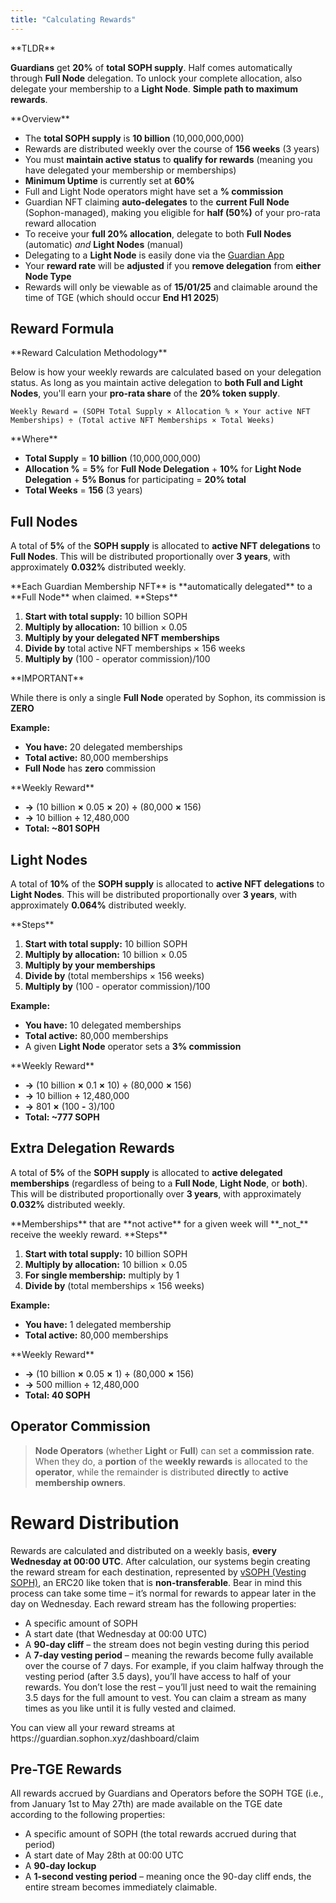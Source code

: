 ```yaml
---
title: "Calculating Rewards"
---
```


<Warning>
  **TLDR**

  **Guardians** get **20%** of **total SOPH supply**. Half comes automatically through **Full Node** delegation. To unlock your complete allocation, also delegate your membership to a **Light Node**. **Simple path to maximum rewards**.
</Warning>

<Info>
  **Overview**

  - The **total SOPH supply** is **10 billion** (10,000,000,000)
  - Rewards are distributed weekly over the course of **156 weeks** (3 years)
  - You must **maintain active status** to **qualify for rewards** (meaning you have delegated your membership or memberships)
  - **Minimum Uptime** is currently set at **60%**
  - Full and Light Node operators might have set a **% commission**
  - Guardian NFT claiming **auto-delegates** to the **current Full Node** (Sophon-managed), making you eligible for **half (50%)** of your pro-rata reward allocation
  - To receive your **full 20% allocation**, delegate to both **Full Nodes** (automatic) _and_ **Light Nodes** (manual)
  - Delegating to a **Light Node** is easily done via the [Guardian App](https://guardian.sophon.xyz)
  - Your **reward rate** will be **adjusted** if you **remove delegation** from **either Node Type**
  - Rewards will only be viewable as of **15/01/25** and claimable around the time of TGE (which should occur **End H1 2025**)
</Info>

## Reward Formula

<Tip>
  **Reward Calculation Methodology**

  Below is how your weekly rewards are calculated based on your delegation status. As long as you maintain active delegation to **both Full and Light Nodes**, you'll earn your **pro-rata share** of the **20% token supply**.
</Tip>

```
Weekly Reward = (SOPH Total Supply × Allocation % × Your active NFT Memberships) ÷ (Total active NFT Memberships × Total Weeks)
```

<Note>
  **Where**

  - **Total Supply** = **10 billion** (10,000,000,000)
  - **Allocation %** = **5%** for **Full Node Delegation** \+ **10%** for **Light Node Delegation** \+ **5% Bonus** for participating = **20% total**
  - **Total Weeks** = **156** (3 years)
</Note>

## Full Nodes

A total of **5%** of the **SOPH supply** is allocated to **active NFT delegations** to **Full Nodes**. This will be distributed proportionally over **3 years**, with approximately **0.032%** distributed weekly.

<Warning>
  **Each Guardian Membership NFT** is **automatically delegated** to a **Full Node** when claimed.
</Warning>

<Info>
  **Steps**

  1. **Start with total supply:** 10 billion SOPH
  2. **Multiply by allocation:** 10 billion × 0.05
  3. **Multiply by your delegated NFT memberships**
  4. **Divide by** total active NFT memberships × 156 weeks
  5. **Multiply by** (100 - operator commission)/100
</Info>

<Tip>
  **IMPORTANT**

  While there is only a single **Full Node** operated by Sophon, its commission is **ZERO**
</Tip>

**Example:**

- **You have:** 20 delegated memberships
- **Total active:** 80,000 memberships
- **Full Node** has **zero** commission

<Tip>
  **Weekly Reward**

  - **-\>** (10 billion **×** 0.05 **×** 20) **÷** (80,000 **×** 156)
  - **-\>** 10 billion **÷** 12,480,000
  - **Total: ~801 SOPH**
</Tip>

## Light Nodes

A total of **10%** of the **SOPH supply** is allocated to **active NFT delegations** to **Light Nodes**. This will be distributed proportionally over **3 years**, with approximately **0.064%** distributed weekly.

<Info>
  **Steps**

  1. **Start with total supply:** 10 billion SOPH
  2. **Multiply by allocation:** 10 billion × 0.05
  3. **Multiply by your memberships**
  4. **Divide by** (total memberships × 156 weeks)
  5. **Multiply by** (100 - operator commission)/100
</Info>

**Example:**

- **You have:** 10 delegated memberships
- **Total active:** 80,000 memberships
- A given **Light Node** operator sets a **3% commission**

<Tip>
  **Weekly Reward**

  - **-\>** (10 billion **×** 0.1 **×** 10) **÷** (80,000 **×** 156)
  - **-\>** 10 billion **÷** 12,480,000
  - **-\>** 801 **×** (100 **-** 3)/100
  - **Total: ~777 SOPH**
</Tip>

## Extra Delegation Rewards

A total of **5%** of the **SOPH supply** is allocated to **active delegated memberships** (regardless of being to a **Full Node**, **Light Node**, or **both**). This will be distributed proportionally over **3 years**, with approximately **0.032%** distributed weekly.

<Warning>
  **Memberships** that are **not active** for a given week will **_not_** receive the weekly reward.
</Warning>

<Info>
  **Steps**

  1. **Start with total supply:** 10 billion SOPH
  2. **Multiply by allocation:** 10 billion × 0.05
  3. **For single membership:** multiply by 1
  4. **Divide by** (total memberships × 156 weeks)
</Info>

**Example:**

- **You have:** 1 delegated membership
- **Total active:** 80,000 memberships

<Tip>
  **Weekly Reward**

  - **-\>** (10 billion **×** 0.05 **×** 1) **÷** (80,000 **×** 156)
  - **-\>** 500 million **÷** 12,480,000
  - **Total: 40 SOPH**
</Tip>

## Operator Commission

> **Node Operators** (whether **Light** or **Full**) can set a **commission rate**. When they do, a **portion** of the **weekly rewards** is allocated to the **operator**, while the remainder is distributed **directly** to **active membership owners**.

# Reward Distribution

Rewards are calculated and distributed on a weekly basis, **every Wednesday at 00:00 UTC**. After calculation, our systems begin creating the reward stream for each destination, represented by [vSOPH (Vesting SOPH)](https://explorer.sophon.xyz/address/0xe1a376fa16f40a1dc3712463616054e6cca338ed), an ERC20 like token that is **non-transferable**. Bear in mind this process can take some time – it’s normal for rewards to appear later in the day on Wednesday. Each reward stream has the following properties:

- A specific amount of SOPH
- A start date (that Wednesday at 00:00 UTC)
- A **90-day cliff** – the stream does not begin vesting during this period
- A **7-day vesting period** – meaning the rewards become fully available over the course of 7 days. For example, if you claim halfway through the vesting period (after 3.5 days), you’ll have access to half of your rewards. You don’t lose the rest – you’ll just need to wait the remaining 3.5 days for the full amount to vest. You can claim a stream as many times as you like until it is fully vested and claimed.

<Info>
  You can view all your reward streams at https://guardian.sophon.xyz/dashboard/claim
</Info>

## Pre-TGE Rewards

All rewards accrued by Guardians and Operators before the SOPH TGE (i.e., from January 1st to May 27th) are made available on the TGE date according to the following properties:

- A specific amount of SOPH (the total rewards accrued during that period)
- A start date of May 28th at 00:00 UTC
- A **90-day lockup**
- A **1-second vesting period** – meaning once the 90-day cliff ends, the entire stream becomes immediately claimable.